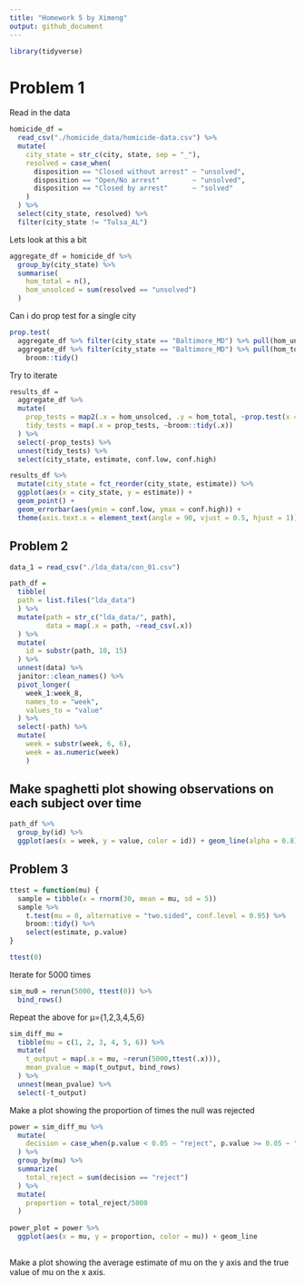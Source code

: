 ```yaml
---
title: "Homework 5 by Ximeng"
output: github_document
---
```


```r
library(tidyverse)
```

# Problem 1

Read in the data

```r
homicide_df = 
  read_csv("./homicide_data/homicide-data.csv") %>%
  mutate(
    city_state = str_c(city, state, sep = "_"),
    resolved = case_when(
      disposition == "Closed without arrest" ~ "unsolved",
      disposition == "Open/No arrest"        ~ "unsolved",
      disposition == "Closed by arrest"      ~ "solved"
    )
  ) %>%
  select(city_state, resolved) %>%
  filter(city_state != "Tulsa_AL")
```

Lets look at this a bit
```r
aggregate_df = homicide_df %>%
  group_by(city_state) %>%
  summarise(
    hom_total = n(),
    hom_unsolced = sum(resolved == "unsolved")
  )
```

Can i do prop test for a single city
```r
prop.test(
  aggregate_df %>% filter(city_state == "Baltimore_MD") %>% pull(hom_unsolced),
  aggregate_df %>% filter(city_state == "Baltimore_MD") %>% pull(hom_total)) %>%
    broom::tidy()
```

Try to iterate
```r
results_df = 
  aggregate_df %>%
  mutate(
    prop_tests = map2(.x = hom_unsolced, .y = hom_total, ~prop.test(x = .x, n = .y)),
    tidy_tests = map(.x = prop_tests, ~broom::tidy(.x))
  ) %>%
  select(-prop_tests) %>%
  unnest(tidy_tests) %>%
  select(city_state, estimate, conf.low, conf.high)
```

```r
results_df %>%
  mutate(city_state = fct_reorder(city_state, estimate)) %>%
  ggplot(aes(x = city_state, y = estimate)) +
  geom_point() +
  geom_errorbar(aes(ymin = conf.low, ymax = conf.high)) +
  theme(axis.text.x = element_text(angle = 90, vjust = 0.5, hjust = 1))
```

## Problem 2

```r
data_1 = read_csv("./lda_data/con_01.csv")
```

```r
path_df = 
  tibble(
  path = list.files("lda_data")
  ) %>%
  mutate(path = str_c("lda_data/", path),
         data = map(.x = path, ~read_csv(.x))
  ) %>%
  mutate(
    id = substr(path, 10, 15)
  ) %>%
  unnest(data) %>%
  janitor::clean_names() %>%
  pivot_longer(
    week_1:week_8,
    names_to = "week",
    values_to = "value"
  ) %>%
  select(-path) %>%
  mutate(
    week = substr(week, 6, 6),
    week = as.numeric(week)
    )
```

## Make spaghetti plot showing observations on each subject over time
```r
path_df %>%
  group_by(id) %>%
  ggplot(aes(x = week, y = value, color = id)) + geom_line(alpha = 0.8) + labs(title = "Observation on Each Subject Over Time") + theme_gray() 
```

## Problem 3
```r
ttest = function(mu) {
  sample = tibble(x = rnorm(30, mean = mu, sd = 5))
  sample %>%
    t.test(mu = 0, alternative = "two.sided", conf.level = 0.95) %>%
    broom::tidy() %>%
    select(estimate, p.value)
}

ttest(0)
```

Iterate for 5000 times
```r
sim_mu0 = rerun(5000, ttest(0)) %>%
  bind_rows()
```

Repeat the above for μ={1,2,3,4,5,6}
```r
sim_diff_mu = 
  tibble(mu = c(1, 2, 3, 4, 5, 6)) %>%
  mutate(
    t_output = map(.x = mu, ~rerun(5000,ttest(.x))),
    mean_pvalue = map(t_output, bind_rows)
  ) %>%
  unnest(mean_pvalue) %>%
  select(-t_output)
```

Make a plot showing the proportion of times the null was rejected 
```r
power = sim_diff_mu %>%
  mutate(
    decision = case_when(p.value < 0.05 ~ "reject", p.value >= 0.05 ~ "accept")
  ) %>%
  group_by(mu) %>%
  summarize(
    total_reject = sum(decision == "reject")
  ) %>%
  mutate(
    proportion = total_reject/5000
  )
  
power_plot = power %>%
  ggplot(aes(x = mu, y = proportion, color = mu)) + geom_line
  
```

Make a plot showing the average estimate of mu on the y axis and the true value of mu on the x axis.
```r

```


